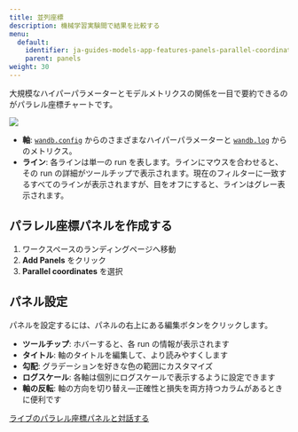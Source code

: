 ```yaml
---
title: 並列座標
description: 機械学習実験間で結果を比較する
menu:
  default:
    identifier: ja-guides-models-app-features-panels-parallel-coordinates
    parent: panels
weight: 30
---
```


大規模なハイパーパラメーターとモデルメトリクスの関係を一目で要約できるのがパラレル座標チャートです。

<Frame>
    <img src="/images/app_ui/parallel_coordinates.gif"  />
</Frame>

* **軸**: [`wandb.config`](/ja/models/track/config/) からのさまざまなハイパーパラメーターと [`wandb.log`](/ja/models/track/log/) からのメトリクス。
* **ライン**: 各ラインは単一の run を表します。ラインにマウスを合わせると、その run の詳細がツールチップで表示されます。現在のフィルターに一致するすべてのラインが表示されますが、目をオフにすると、ラインはグレー表示されます。

## パラレル座標パネルを作成する

1. ワークスペースのランディングページへ移動
2. **Add Panels** をクリック
3. **Parallel coordinates** を選択

## パネル設定

パネルを設定するには、パネルの右上にある編集ボタンをクリックします。

* **ツールチップ**: ホバーすると、各 run の情報が表示されます
* **タイトル**: 軸のタイトルを編集して、より読みやすくします
* **勾配**: グラデーションを好きな色の範囲にカスタマイズ
* **ログスケール**: 各軸は個別にログスケールで表示するように設定できます
* **軸の反転**: 軸の方向を切り替え—正確性と損失を両方持つカラムがあるときに便利です

[ライブのパラレル座標パネルと対話する](https://app.wandb.ai/example-team/sweep-demo/reports/Zoom-in-on-Parallel-Coordinates-Charts--Vmlldzo5MTQ4Nw)